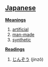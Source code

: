 == [[Japanese]] ==                                          

'''[[Meaning]]s'''
# [[artificial]]
# [[man-made]]
# [[synthetic]]

'''[[Reading]]s'''
# [[じんぞう]] (jinzô)